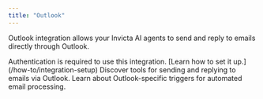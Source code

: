```yaml
---
title: "Outlook"
---
```


Outlook integration allows your Invicta AI agents to send and reply to emails directly through Outlook.

<Note>
  Authentication is required to use this integration. [Learn how to set it
  up.](/how-to/integration-setup)
</Note>

<CardGroup cols={2}>
  <Card
    title="Outlook Tools"
    icon="envelope"
    href="/tools/email-&-communication-tools#outlook-tools"
  >
    Discover tools for sending and replying to emails via Outlook.
  </Card>
  <Card
    title="Outlook Triggers"
    icon="bell"
    href="/triggers/email-triggers#outlook-new-email-trigger"
  >
    Learn about Outlook-specific triggers for automated email processing.
  </Card>
</CardGroup>
